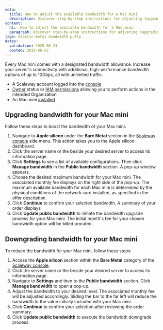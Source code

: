 ```yaml
---
meta:
  title: How to adjust the available bandwidth for a Mac mini
  description: Discover step-by-step instructions for adjusting (upgrading or downgrading) the available bandwidth for your Mac mini.
content:
  h1:  How to adjust the available bandwidth for a Mac mini
  paragraph: Discover step-by-step instructions for adjusting (upgrading or downgrading) the available bandwidth for your Mac mini.
tags: elastic-metal bandwidth putty
dates:
  validation: 2025-06-23
  posted: 2025-06-23
---
```


Every Mac mini comes with a designated bandwidth allowance. Increase your server's connectivity with additional, high-performance bandwidth options of up to 10Gbps, all with unlimited traffic.

<Macro id="requirements" />

- A Scaleway account logged into the [console](https://console.scaleway.com)
- [Owner](/iam/concepts/#owner) status or [IAM permissions](/iam/concepts/#permission) allowing you to perform actions in the intended Organization
- An Mac mini [installed](/elastic-metal/quickstart/#how-to-create-an-elastic-metal-server)

## Upgrading bandwidth for your Mac mini

Follow these steps to boost the bandwidth of your Mac mini:

1. Navigate to **Apple silicon** under the **Bare Metal** section in the [Scaleway console](https://console.scaleway.com) side menu. This action takes you to the Apple silicon dashboard.
2. Click the server name or the <Icon name="more" /> beside your desired server to access its information page.
3. Click **Settings** to see a list of available configurations. Then click **Manage bandwidth** in the **Public bandwidth** section. A pop-up window appears.
4. Choose the desired maximum bandwidth for your Mac mini. The associated monthly fee displays on the right side of the pop-up.
    <Message type="note">
      The maximum available bandwidth for each Mac mini is determined by the physical conditions of the network card installed, as specified in the offer description.
    </Message>
5. Click **Continue** to confirm your selected bandwidth. A summary of your order displays
6. Click **Update public bandwidth** to initiate the bandwidth upgrade process for your Mac mini.
    <Message type="tip">
      The initial month's fee for your chosen bandwidth option will be billed prorated.
    </Message>

## Downgrading bandwidth for your Mac mini

To reduce the bandwidth for your Mac mini, follow these steps:

1. Access the **Apple silicon** section within the **Bare Metal** category of the [Scaleway console](https://console.scaleway.com).
2. Click the server name or the <Icon name="more" /> beside your desired server to access its information page.
3. Navigate to **Settings** and then to the **Public bandwidth** section. Click **Manage bandwidth** to open a pop-up.
4. Adjust the bandwidth to your desired level. The associated monthly fee will be adjusted accordingly.
    <Message type="tip">
      Sliding the bar to the far left will reduce the bandwidth to the value initially included with your Mac mini.
    </Message>
5. Click **Continue** to confirm your selection after reviewing the order summary.
6. Click **Update public bandwidth** to execute the bandwidth downgrade process.
